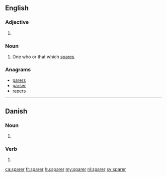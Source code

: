 ==English==

===Adjective===
{{head|en}}

# {{en-comparative of|spare}}

===Noun===
{{en-noun}}

# One who or that which [[spare]]s.

===Anagrams===
* [[parers#English|parers]]
* [[parser#English|parser]]
* [[rapers#English|rapers]]

----

==Danish==

===Noun===
{{head|da|noun form|g=c}}

# {{form of|plural indefinite|spar|lang=da}}

===Verb===
{{head|da|verb form}}

# {{form of|present|spare|lang=da}}

[[ca:sparer]]
[[fr:sparer]]
[[hu:sparer]]
[[my:sparer]]
[[nl:sparer]]
[[sv:sparer]]